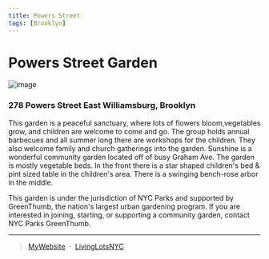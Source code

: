 ```yaml
---
title: Powers Street 
tags: [Brooklyn]
---
```

# Powers Street Garden 
![image](https://scontent-lga3-2.cdninstagram.com/v/t51.2885-15/182895460_2906125602934865_2575000197435668784_n.jpg?stp=dst-jpg_e35_s640x640_sh0.08&_nc_ht=scontent-lga3-2.cdninstagram.com&_nc_cat=105&_nc_ohc=A6_NhOv9REYAX__XKNZ&edm=AABBvjUBAAAA&ccb=7-4&oh=00_AT-dQ5szsO6OU6x7mqVaFbfd-FNyk19V2KvVxnP_lBOUbw&oe=62513D22&_nc_sid=83d603)


<NumberOfOrg URL="https://livinglotsnyc.org/lot/54646/" />

### 278 Powers Street East Williamsburg, Brooklyn

This garden is a peaceful sanctuary, where lots of flowers bloom,vegetables grow, and children are welcome to come and go. The group holds annual barbecues and all summer long there are workshops for the children. They also welcome family and church gatherings into the garden. Sunshine is a wonderful community garden located off of busy Graham Ave. The garden is mostly vegetable beds. In the front there is a star shaped children's bed & pint sized table in the children's area. There is a swinging bench-rose arbor in the middle.

This garden is under the jurisdiction of NYC Parks and supported by GreenThumb, the nation's largest urban gardening program. If you are interested in joining, starting, or supporting a community garden, contact NYC Parks GreenThumb.

---
> [MyWebsite](https://www.grownyc.org/gardens/bk/powers-street) &nbsp;&middot;&nbsp;
> [LivingLotsNYC](https://livinglotsnyc.org/lot/54646/)

